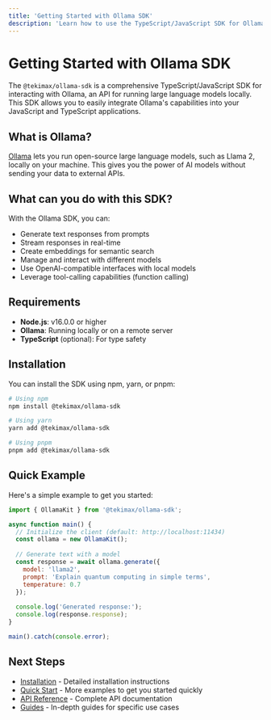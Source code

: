 ```yaml
---
title: 'Getting Started with Ollama SDK'
description: 'Learn how to use the TypeScript/JavaScript SDK for Ollama'
---
```


# Getting Started with Ollama SDK

The `@tekimax/ollama-sdk` is a comprehensive TypeScript/JavaScript SDK for interacting with Ollama, an API for running large language models locally. This SDK allows you to easily integrate Ollama's capabilities into your JavaScript and TypeScript applications.

## What is Ollama?

[Ollama](https://ollama.ai) lets you run open-source large language models, such as Llama 2, locally on your machine. This gives you the power of AI models without sending your data to external APIs.

## What can you do with this SDK?

With the Ollama SDK, you can:

- Generate text responses from prompts
- Stream responses in real-time
- Create embeddings for semantic search
- Manage and interact with different models
- Use OpenAI-compatible interfaces with local models
- Leverage tool-calling capabilities (function calling)

## Requirements

- **Node.js**: v16.0.0 or higher
- **Ollama**: Running locally or on a remote server
- **TypeScript** (optional): For type safety

## Installation

You can install the SDK using npm, yarn, or pnpm:

```bash
# Using npm
npm install @tekimax/ollama-sdk

# Using yarn
yarn add @tekimax/ollama-sdk

# Using pnpm
pnpm add @tekimax/ollama-sdk
```

## Quick Example

Here's a simple example to get you started:

```javascript
import { OllamaKit } from '@tekimax/ollama-sdk';

async function main() {
  // Initialize the client (default: http://localhost:11434)
  const ollama = new OllamaKit();
  
  // Generate text with a model
  const response = await ollama.generate({
    model: 'llama2',
    prompt: 'Explain quantum computing in simple terms',
    temperature: 0.7
  });
  
  console.log('Generated response:');
  console.log(response.response);
}

main().catch(console.error);
```

## Next Steps

- [Installation](/docs/installation) - Detailed installation instructions
- [Quick Start](/docs/quickstart) - More examples to get you started quickly
- [API Reference](/docs/api/overview) - Complete API documentation
- [Guides](/docs/guides/basic-usage) - In-depth guides for specific use cases 